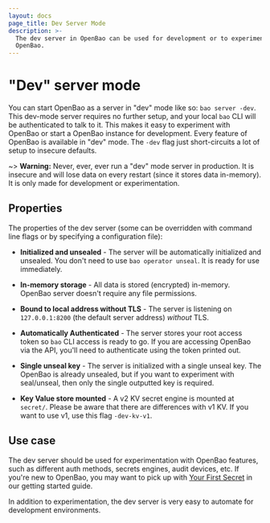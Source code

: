 ```yaml
---
layout: docs
page_title: Dev Server Mode
description: >-
  The dev server in OpenBao can be used for development or to experiment with
  OpenBao.
---
```


# "Dev" server mode

You can start OpenBao as a server in "dev" mode like so: `bao server -dev`.
This dev-mode server requires no further setup, and your local `bao` CLI will
be authenticated to talk to it. This makes it easy to experiment with OpenBao or
start a OpenBao instance for development. Every feature of OpenBao is available in
"dev" mode. The `-dev` flag just short-circuits a lot of setup to insecure
defaults.

~> **Warning:** Never, ever, ever run a "dev" mode server in production.
It is insecure and will lose data on every restart (since it stores data
in-memory). It is only made for development or experimentation.

## Properties

The properties of the dev server (some can be overridden with command line
flags or by specifying a configuration file):

- **Initialized and unsealed** - The server will be automatically initialized
  and unsealed. You don't need to use `bao operator unseal`. It is ready
  for use immediately.

- **In-memory storage** - All data is stored (encrypted) in-memory. OpenBao
  server doesn't require any file permissions.

- **Bound to local address without TLS** - The server is listening on
  `127.0.0.1:8200` (the default server address) _without_ TLS.

- **Automatically Authenticated** - The server stores your root access
  token so `bao` CLI access is ready to go. If you are accessing OpenBao
  via the API, you'll need to authenticate using the token printed out.

- **Single unseal key** - The server is initialized with a single unseal
  key. The OpenBao is already unsealed, but if you want to experiment with
  seal/unseal, then only the single outputted key is required.

- **Key Value store mounted** - A v2 KV secret engine is mounted at
  `secret/`. Please be aware that there are differences with v1 KV.
  If you want to use v1, use this flag `-dev-kv-v1`.

## Use case

The dev server should be used for experimentation with OpenBao features, such
as different auth methods, secrets engines, audit devices, etc.
If you're new to OpenBao, you may want to pick up with [Your First Secret](/vault/tutorials/getting-started/getting-started-first-secret) in our getting started guide.

In addition to experimentation, the dev server is very easy to automate
for development environments.
